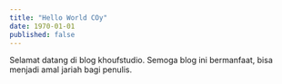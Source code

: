 ```yaml
---
title: "Hello World COy"
date: 1970-01-01
published: false
---
```


Selamat datang di blog khoufstudio. Semoga blog ini bermanfaat, bisa menjadi amal jariah bagi penulis. 
